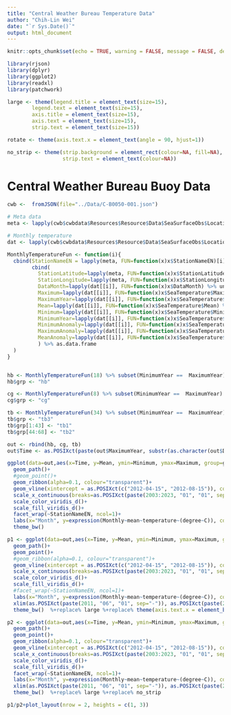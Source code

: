 ```yaml
---
title: "Central Weather Bureau Temperature Data"
author: "Chih-Lin Wei"
date: "`r Sys.Date()`"
output: html_document
---
```


```r
knitr::opts_chunk$set(echo = TRUE, warning = FALSE, message = FALSE, dev='jpeg', dpi = 600)
```

```r
library(rjson)
library(dplyr)
library(ggplot2)
library(readxl)
library(patchwork)

large <- theme(legend.title = element_text(size=15),
        legend.text = element_text(size=15),
        axis.title = element_text(size=15),
        axis.text = element_text(size=15),
        strip.text = element_text(size=15))

rotate <- theme(axis.text.x = element_text(angle = 90, hjust=1))

no_strip <- theme(strip.background = element_rect(colour=NA, fill=NA),
                  strip.text = element_text(colour=NA))
```

# Central Weather Bureau Buoy Data

```r
cwb <-  fromJSON(file="../Data/C-B0050-001.json")

# Meta data 
meta <- lapply(cwb$cwbdata$Resources$Resource$Data$SeaSurfaceObs$Location, FUN=function(x)x[[1]])

# Monthly temperature
dat <- lapply(cwb$cwbdata$Resources$Resource$Data$SeaSurfaceObs$Location, FUN=function(x)x[[2]]$Monthly)

MonthlyTemperatureFun <- function(i){
  cbind(StationNameEN = lapply(meta, FUN=function(x)x$StationNameEN)[i] %>% as.character %>% as.factor,
        cbind(
          StationLatitude=lapply(meta, FUN=function(x)x$StationLatitude)[i] %>% as.numeric,
          StationLongitude=lapply(meta, FUN=function(x)x$StationLongitude)[i] %>% as.numeric,
          DataMonth=lapply(dat[[i]], FUN=function(x)x$DataMonth) %>% unlist %>% as.numeric,
          Maximum=lapply(dat[[i]], FUN=function(x)x$SeaTemperature$Maximum) %>% unlist %>% as.numeric,
          MaximumYear=lapply(dat[[i]], FUN=function(x)x$SeaTemperature$MaximumYear) %>% unlist %>% as.numeric,
          Mean=lapply(dat[[i]], FUN=function(x)x$SeaTemperature$Mean) %>% unlist %>% as.numeric,
          Minimum=lapply(dat[[i]], FUN=function(x)x$SeaTemperature$Minimum) %>% unlist %>% as.numeric,
          MinimumYear=lapply(dat[[i]], FUN=function(x)x$SeaTemperature$MinimumYear) %>% unlist %>% as.numeric,
          MinimumAnomaly=lapply(dat[[i]], FUN=function(x)x$SeaTemperature$MinimumAnomaly) %>% unlist %>% as.numeric,
          MaximumAnomaly=lapply(dat[[i]], FUN=function(x)x$SeaTemperature$MaximumAnomaly) %>% unlist %>% as.numeric,
          MeanAnomaly=lapply(dat[[i]], FUN=function(x)x$SeaTemperature$MeanAnomaly) %>% unlist %>% as.numeric
          ) %>% as.data.frame
  )
}


hb <- MonthlyTemperatureFun(18) %>% subset(MinimumYear ==  MaximumYear)
hb$grp <- "hb"

cg <- MonthlyTemperatureFun(8) %>% subset(MinimumYear ==  MaximumYear)
cg$grp <- "cg"

tb <- MonthlyTemperatureFun(34) %>% subset(MinimumYear ==  MaximumYear)
tb$grp <- "tb3"
tb$grp[1:43] <- "tb1"
tb$grp[44:68] <- "tb2"

out <- rbind(hb, cg, tb) 
out$Time <- as.POSIXct(paste(out$MaximumYear, substr(as.character(out$DataMonth+1000), 3, 4), "15", sep="-"))
```

```r
ggplot(data=out,aes(x=Time, y=Mean, ymin=Minimum, ymax=Maximum, group=grp))+
  geom_path()+
  #geom_point()+
  geom_ribbon(alpha=0.1, colour="transparent")+
  geom_vline(xintercept = as.POSIXct(c("2012-04-15", "2012-08-15")), colour="red", linetype=2)+
  scale_x_continuous(breaks=as.POSIXct(paste(2003:2023, "01", "01", sep="-")), labels=2003:2023)+
  scale_color_viridis_d()+
  scale_fill_viridis_d()+
  facet_wrap(~StationNameEN, ncol=1)+
  labs(x="Month", y=expression(Monthly~mean~temperature~(degree~C)), colour="Buoy", fill="Buoy")+
  theme_bw() 
```

```r
p1 <- ggplot(data=out,aes(x=Time, y=Mean, ymin=Minimum, ymax=Maximum, group=grp, colour=StationNameEN, fill=StationNameEN))+
  geom_path()+
  geom_point()+
  #geom_ribbon(alpha=0.1, colour="transparent")+
  geom_vline(xintercept = as.POSIXct(c("2012-04-15", "2012-08-15")), colour="red", linetype=2)+
  scale_x_continuous(breaks=as.POSIXct(paste(2003:2023, "01", "01", sep="-")), labels=2003:2023)+
  scale_color_viridis_d()+
  scale_fill_viridis_d()+
  #facet_wrap(~StationNameEN, ncol=1)+
  labs(x="Month", y=expression(Monthly~mean~temperature~(degree~C)), colour="Buoy", fill="Buoy", title="a")+
  xlim(as.POSIXct(paste(2011, "06", "01", sep="-")), as.POSIXct(paste(2013, "07", "31", sep="-")))+
  theme_bw()  %+replace% large %+replace% theme(axis.text.x = element_blank(), axis.title.x = element_blank())
```

```r
p2 <- ggplot(data=out,aes(x=Time, y=Mean, ymin=Minimum, ymax=Maximum, group=grp, colour=StationNameEN, fill=StationNameEN))+
  geom_path()+
  geom_point()+
  geom_ribbon(alpha=0.1, colour="transparent")+
  geom_vline(xintercept = as.POSIXct(c("2012-04-15", "2012-08-15")), colour="red", linetype=2)+
  scale_x_continuous(breaks=as.POSIXct(paste(2003:2023, "01", "01", sep="-")), labels=2003:2023)+
  scale_color_viridis_d()+
  scale_fill_viridis_d()+
  facet_wrap(~StationNameEN, ncol=1)+
  labs(x="Month", y=expression(Monthly~mean~temperature~(degree~C)), colour="Buoy", fill="Buoy", title="b")+
  xlim(as.POSIXct(paste(2011, "06", "01", sep="-")), as.POSIXct(paste(2013, "07", "31", sep="-")))+
  theme_bw()  %+replace% large %+replace% no_strip
```

```r
p1/p2+plot_layout(nrow = 2, heights = c(1, 3))
```

